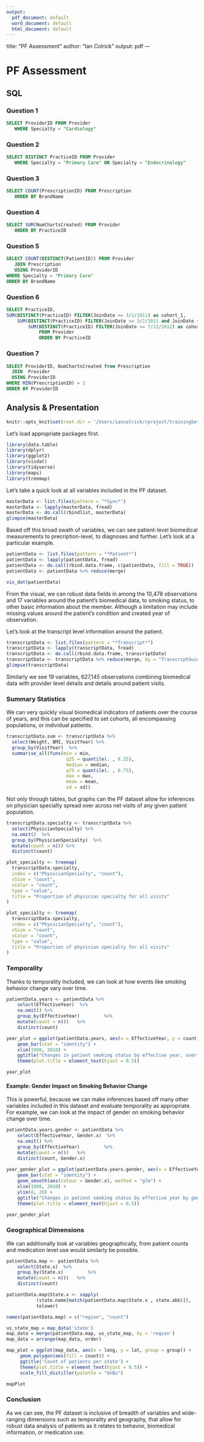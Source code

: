 ```yaml
---
output:
  pdf_document: default
  word_document: default
  html_document: default
---
```

title: "PF Assessment"
author: "Ian Colrick"
output: pdf
---

# PF Assessment

## SQL

### Question 1

```sql
SELECT ProviderID FROM Provider
   WHERE Specialty = "Cardiology" 
```

### Question 2

```sql
SELECT DISTINCT PracticeID FROM Provider
   WHERE Specialty = "Primary Care" OR Specialty = "Endocrinology"
```

### Question 3

```sql
SELECT COUNT(PrescriptionID) FROM Prescription
   ORDER BY BrandName

```
 
### Question 4

```sql
SELECT SUM(NumChartsCreated) FROM Provider
   ORDER BY PracticeID
```

### Question 5

```sql
SELECT COUNT(DISTINCT(PatientID)) FROM Provider
   JOIN Prescription
   USING ProviderID
WHERE Specialty = "Primary Care"
ORDER BY BrandName
```

### Question 6

```sql
SELECT PracticeID,
SUM(DISTINCT(PracticeID) FILTER(JoinDate <= 3/1/2011) as cohort_1,
    SUM(DISTINCT(PracticeID) FILTER(JoinDate >= 3/2/2011 and JoinDate <= 7/21/2012) as cohort_2,
        SUM(DISTINCT(PracticeID) FILTER(JoinDate >= 7/22/2012) as cohort_3
            FROM Provider
            ORDER BY PracticeID
```

### Question 7

```sql
SELECT ProviderID, NumChartsCreated from Prescription
  JOIN  Provider
  USING ProviderID
WHERE MIN(PrescriptionID) = 1
ORDER BY ProviderID
```

## Analysis & Presentation

```r
knitr::opts_knit$set(root.dir = '/Users/iancolrick/rproject/trainingSet', error = FALSE)
```

Let's load appropriate packages first. 

```r
library(data.table)
library(dplyr)
library(ggplot2)
library(visdat)
library(tidyverse)
library(maps)
library(treemap) 
```

Let's take a quick look at all variables included in the PF dataset. 

```r
masterData <- list.files(pattern = "*Sync*")
masterData <- lapply(masterData, fread)
masterData <- do.call(rbindlist, masterData)
glimpse(masterData)
```
Based off this broad swath of variables, we can see patient-level biomedical measurements to precription-level, to diagnoses and further. Let's look at a particular example.  

```r
patientData <- list.files(pattern = "*Patient*")
patientData <- lapply(patientData, fread)
patientData <- do.call(rbind.data.frame, c(patientData, fill = TRUE))
patientData <- patientData %>% reduce(merge)
```

```r
vis_dat(patientData)
```

From the visual, we can robust data fields in among the 10,478 observations and
17 variables around the patient's biomedical data, to smoking status, to other
basic information about the member. Although a limitation may include missing values around the patient's condition
and created year of observation. 

Let's look at the transcript level information around the patient. 

```r
transcriptData <- list.files(pattern = "*Transcript*")
transcriptData <- lapply(transcriptData, fread)
transcriptData <- do.call(rbind.data.frame, transcriptData)
transcriptData <- transcriptData %>% reduce(merge, by = "TranscriptGuid")
glimpse(transcriptData)
```

Similarly we see 19 variables, 627,145 observations combining biomedical data with provider level
details and details around patient visits. 

### Summary Statistics

We can very quickly visual biomedical indicators of patients over the course of
years, and this can be specified to set cohorts, all encompassing populations,
or individual patients. 

```r
transcriptData.sum <- transcriptData %>%
  select(Weight, BMI, VisitYear) %>% 
  group_by(VisitYear)  %>%
  summarise_all(funs(min = min, 
                      q25 = quantile(. , 0.25), 
                      median = median, 
                      q75 = quantile(. , 0.75), 
                      max = max,
                      mean = mean, 
                      sd = sd))
```

Not only through tables, but graphs can the PF dataset allow for inferences on
physician specialty spread over across net visits of any given patient
population. 

```r
transcriptData.specialty <- transcriptData %>%
  select(PhysicianSpecialty) %>%
  na.omit()  %>%
  group_by(PhysicianSpecialty)  %>%
  mutate(count = n()) %>%
  distinct(count)

plot_specialty <- treemap(
  transcriptData.specialty,
  index = c("PhysicianSpecialty", "count"),
  vSize = "count",
  vColor = "count",
  type = "value",
  title = "Proportion of physician specialty for all visits" 
)
```


```r
plot_specialty <- treemap(
  transcriptData.specialty,
  index = c("PhysicianSpecialty", "count"),
  vSize = "count",
  vColor = "count",
  type = "value",
  title = "Proportion of physician specialty for all visits" 
)
```


### Temporality

Thanks to temporality included, we can look at how events like smoking behavior
change vary over time.  

```r
patientData.years <- patientData %>%
    select(EffectiveYear)  %>%
    na.omit() %>%
    group_by(EffectiveYear)         %>%
    mutate(count = n())   %>%
    distinct(count)

year_plot = ggplot(patientData.years, aes(x = EffectiveYear, y = count)) +
    geom_bar(stat = "identity") +
    xlim(1980, 2010) +
    ggtitle("Changes in patient smoking status by effective year, over the last 30 years") + 
    theme(plot.title = element_text(hjust = 0.5))
```


```r
year_plot
```

#### Example: Gender Impact on Smoking Behavior Change

This is powerful, because we can make inferences based off many other variables
included in this dataset and evaluate temporality as appropriate. For example,
we can look at the impact of gender on smoking behavior change over time. 

```r
patientData.years.gender <- patientData %>%
    select(EffectiveYear, Gender.x)  %>%
    na.omit() %>%
    group_by(EffectiveYear)         %>%
    mutate(count = n())   %>%
    distinct(count, Gender.x)
    
year_gender_plot = ggplot(patientData.years.gender, aes(x = EffectiveYear, y = count)) +
    geom_bar(stat = "identity") +
    geom_smooth(aes(colour = Gender.x), method = "glm") + 
    xlim(1980, 2010) +
    ylim(0, 20) + 
    ggtitle("Changes in patient smoking status by effective year by gender, over the last 30 years") + 
    theme(plot.title = element_text(hjust = 0.5))
```


```r
year_gender_plot
```
  
  
### Geographical Dimensions

We can additionally look at variables geographically, from patient counts and
medication level use would similarly be possible. 

```r
patientData.map <- patientData %>%
    select(State.x)  %>%
    group_by(State.x)         %>%
    mutate(count = n())   %>%
    distinct(count)

patientData.map$State.x <- sapply(
           (state.name[match(patientData.map$State.x , state.abb)]), 
           tolower)

names(patientData.map) = c("region", "count")

us_state_map = map_data('state')
map_data = merge(patientData.map, us_state_map, by = 'region')
map_data = arrange(map_data, order)

map_plot = ggplot(map_data, aes(x = long, y = lat, group = group)) +
     geom_polygon(aes(fill = count)) + 
     ggtitle('Count of patients per state') + 
     theme(plot.title = element_text(hjust = 0.5)) + 
     scale_fill_distiller(palette = "GnBu")
```

     
```r
mapPlot
```


### Conclusion

As we can see, the PF dataset is inclusive of breadth of variables and wide-ranging
dimensions such as temporality and geography, that allow for robust data
analysis of patients as it relates to behavior, biomedical information, or
medication use. 





